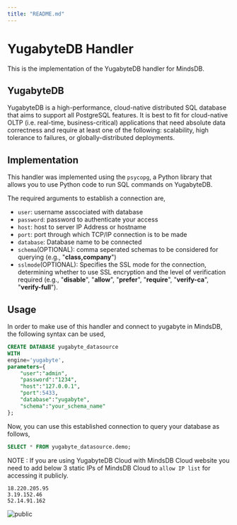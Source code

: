 ```yaml
---
title: "README.md"
---
```


# YugabyteDB Handler

This is the implementation of the YugabyteDB handler for MindsDB.

## YugabyteDB

YugabyteDB is a high-performance, cloud-native distributed SQL database that aims to support all PostgreSQL features. It is best to fit for cloud-native OLTP (i.e. real-time, business-critical) applications that need absolute data correctness and require at least one of the following: scalability, high tolerance to failures, or globally-distributed deployments.

## Implementation
This handler was implemented using the `psycopg`, a Python library that allows you to use Python code to run SQL commands on YugabyteDB.

The required arguments to establish a connection are,
* `user`: username asscociated with database
* `password`: password to authenticate your access
* `host`: host to server IP Address or hostname
* `port`: port through which TCP/IP connection is to be made
* `database`: Database name to be connected
* `schema`(OPTIONAL): comma seperated schemas to be considered for querying (e.g., "**class,company**")
* `sslmode`(OPTIONAL): Specifies the SSL mode for the connection, determining whether to use SSL encryption and the level of verification required (e.g., "**disable**", "**allow**", "**prefer**", "**require**", "**verify-ca**", "**verify-full**").


## Usage

In order to make use of this handler and connect to yugabyte in MindsDB, the following syntax can be used,

```sql
CREATE DATABASE yugabyte_datasource
WITH
engine='yugabyte',
parameters={
    "user":"admin",
    "password":"1234",
    "host":"127.0.0.1",
    "port":5433,
    "database":"yugabyte",
    "schema":"your_schema_name"
};
```

Now, you can use this established connection to query your database as follows,

```sql
SELECT * FROM yugabyte_datasource.demo;
```

NOTE : If you are using YugabyteDB Cloud with MindsDB Cloud website you need to add below 3 static IPs of MindsDB Cloud to `allow IP list` for accessing it publicly.
```
18.220.205.95
3.19.152.46
52.14.91.162
```
![public](https://github-production-user-asset-6210df.s3.amazonaws.com/75653580/238903548-1b054591-f5db-4a6d-a3d0-d048671e4cfa.png)

